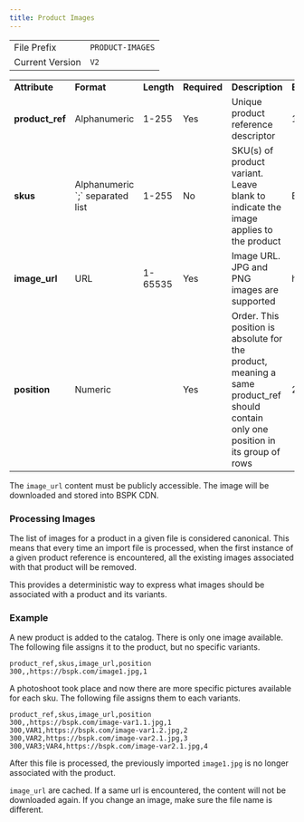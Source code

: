 ```yaml
---
title: Product Images
---
```


<table>
  <tbody>
    <tr>
      <td>File Prefix</td>
      <td>
        <code>PRODUCT-IMAGES</code>
      </td>
    </tr>
    <tr>
      <td>Current Version</td>
      <td>
        <code>V2</code>
      </td>
    </tr>
  </tbody>
</table>

<table>
  <tbody>
    <tr>
      <td><strong>Attribute</strong></td>
      <td><strong>Format</strong></td>
      <td><strong>Length</strong></td>
      <td><strong>Required</strong></td>
      <td><strong>Description</strong></td>
      <td><strong>Example</strong></td>
    </tr>
    <tr>
      <td><strong>product_ref</strong></td>
      <td>Alphanumeric</td>
      <td>1-255</td>
      <td>Yes</td>
      <td>Unique product reference descriptor</td>
      <td>103495</td>
    </tr>
    <tr>
      <td><strong>skus</strong></td>
      <td>Alphanumeric `;` separated list</td>
      <td>1-255</td>
      <td>No</td>
      <td>SKU(s) of product variant. Leave blank to indicate the image applies to the product</td>
      <td>B01N53LF;B02N53LF</td>
    </tr>
    <tr>
      <td><strong>image_url</strong></td>
      <td>URL</td>
      <td>1-65535</td>
      <td>Yes</td>
      <td>Image URL. JPG and PNG images are supported</td>
      <td>https://bspk.com/xkcd.jpg</td>
    </tr>
    <tr>
      <td><strong>position</strong></td>
      <td>Numeric</td>
      <td></td>
      <td>Yes</td>
      <td>Order. This position is absolute for the product, meaning a same product_ref should contain only one position in its group of rows</td>
      <td>2</td>
    </tr>
  </tbody>
</table>

<Info>The `image_url` content must be publicly accessible. The image will be downloaded and stored into BSPK CDN.</Info>

### Processing Images

The list of images for a product in a given file is considered canonical. This means that every time an import file is processed, when the first instance of a given product reference is encountered, all the existing images associated with that product will be removed.

This provides a deterministic way to express what images should be associated with a product and its variants.

### Example

A new product is added to the catalog. There is only one image available. The following file assigns it to the product, but no specific variants.

```
product_ref,skus,image_url,position
300,,https://bspk.com/image1.jpg,1
```

A photoshoot took place and now there are more specific pictures available for each sku. The following file assigns them to each variants.

```
product_ref,skus,image_url,position
300,,https://bspk.com/image-var1.1.jpg,1
300,VAR1,https://bspk.com/image-var1.2.jpg,2
300,VAR2,https://bspk.com/image-var2.1.jpg,3
300,VAR3;VAR4,https://bspk.com/image-var2.1.jpg,4
```

After this file is processed, the previously imported `image1.jpg` is no longer associated with the product.

<Info>`image_url` are cached. If a same url is encountered, the content will not be downloaded again. If you change an image, make sure the file name is different.</Info>
